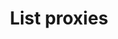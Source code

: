 ---
title: "List proxies"
openapi: "DELETE /plants/{id}"
description: "GET https://app.proxyhunks.pro/personal/api/v1/{apiKey}/proxy/list/{type} 

Through this endpoint, access your acquired proxies available in your personal account dashboard, including diverse types such as IPV4, IPV6, ISP, and Mobile"
---